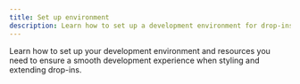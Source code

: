 ```yaml
---
title: Set up environment
description: Learn how to set up a development environment for drop-ins.
---
```


Learn how to set up your development environment and resources you need to ensure a smooth development experience when styling and extending drop-ins.
